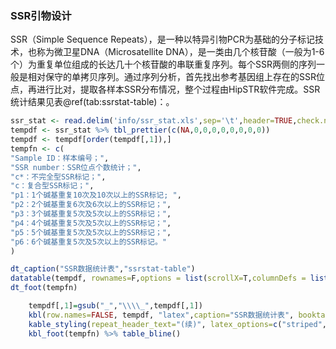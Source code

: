 
### SSR引物设计

SSR（Simple Sequence Repeats），是一种以特异引物PCR为基础的分子标记技术，也称为微卫星DNA（Microsatellite DNA），是一类由几个核苷酸（一般为1-6个）为重复单位组成的长达几十个核苷酸的串联重复序列。每个SSR两侧的序列一般是相对保守的单拷贝序列。通过序列分析，首先找出参考基因组上存在的SSR位点，再进行比对，提取各样本SSR分布情况，整个过程由HipSTR软件完成。SSR统计结果见表\@ref(tab:ssrstat-table)：。


```r
ssr_stat <- read.delim('info/ssr_stat.xls',sep='\t',header=TRUE,check.names = FALSE)
tempdf <- ssr_stat %>% tbl_prettier(c(NA,0,0,0,0,0,0,0,0))
tempdf <- tempdf[order(tempdf[,1]),]
tempfn <- c(
"Sample ID：样本编号；",
"SSR number：SSR位点个数统计；",
"c*：不完全型SSR标记；",
"c：复合型SSR标记；",
"p1：1个碱基重复10次及10次以上的SSR标记; ",
"p2：2个碱基重复6次及6次以上的SSR标记；",
"p3：3个碱基重复5次及5次以上的SSR标记；",
"p4：4个碱基重复5次及5次以上的SSR标记；",
"p5：5个碱基重复5次及5次以上的SSR标记；",
"p6：6个碱基重复5次及5次以上的SSR标记。"
)
```

```r
dt_caption("SSR数据统计表","ssrstat-table")
datatable(tempdf, rownames=F,options = list(scrollX=T,columnDefs = list(list(className = 'dt-center',targets='_all'))))
dt_foot(tempfn)
```

```r
    tempdf[,1]=gsub("_","\\\\_",tempdf[,1])
    kbl(row.names=FALSE, tempdf, "latex",caption="SSR数据统计表", booktabs = TRUE, longtable = TRUE, linesep=' ',col.names=linebreak(gsub(" ","\n",colnames(tempdf)),align="c"),escape=FALSE) %>%
    kable_styling(repeat_header_text="(续)", latex_options=c("striped","scale_down","repeat_header"))%>%
    kbl_foot(tempfn) %>% table_bline()
```




